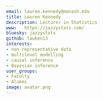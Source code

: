 ```yaml
---
email: lauren.kennedy@monash.edu
title: Lauren Kennedy
description: Lecturer in Statistics
www:   https://jazzystats.com/
bluesky: jazzystats
github: lauken13
interests:
- non-representative data
- multilevel modelling
- causal inference
- Bayesian inference
user_groups:
- Faculty
- Alumni
image: avatar.png
---
```

